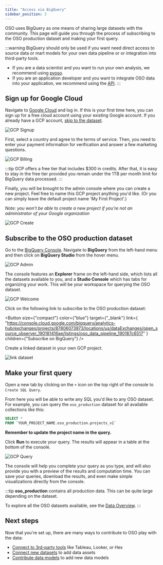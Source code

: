 ```yaml
---
title: "Access via BigQuery"
sidebar_position: 3
---
```



OSO uses BigQuery as one means of sharing large datasets with the community.
This page will guide you through the process of subscribing to the OSO production dataset and making your first query.

:::warning
BigQuery should only be used if you want need direct access to
source data or mart models for your own data pipeline or
or integration into third-party tools.

- If you are a data scientist and you want to run your own analysis,
we recommend using [pyoso](./python.md).
- If you are an application developer and you want to integrate OSO data into your application,
we recommend using the [API](./api.mdx).
:::


## Sign up for Google Cloud

Navigate to [Google Cloud](https://cloud.google.com/) and log in.
If this is your first time here, you can sign up for a free cloud account
using your existing Google account.
If you already have a GCP account,
[skip to the dataset](#subscribe-to-the-oso-production-dataset).

![GCP Signup](./gcp_signup.png)

First, select a country and agree to the terms of service.
Then, you need to enter your payment information for verification
and answer a few marketing questions.

![GCP Billing](./gcp_billing.png)

:::tip
GCP offers a free tier that includes $300 in credits. After that, it is easy to stay in the free tier provided you remain under the
1TB per month limit for BigQuery data processed.
:::

Finally, you will be brought to the admin console where you can create a new project.
Feel free to name this GCP project anything you'd like.
(Or you can simply leave the default project name 'My First Project'.)

_Note: you won't be able to create a new project if you're not an administrator of your Google organization_

![GCP Create](./gcp_create.png)

## Subscribe to the OSO production dataset

Go to the [BigQuery Console](https://console.cloud.google.com/bigquery).
Navigate to **BigQuery** from the left-hand menu and
then click on **BigQuery Studio** from the hover menu.

![GCP Admin](./gcp_admin.png)

The console features an **Explorer** frame on the left-hand side,
which lists all the datasets available to you,
and a **Studio Console** which has tabs for organizing your work.
This will be your workspace for querying the OSO dataset.

![GCP Welcome](./gcp_welcome.png)

Click on the following link to subscribe to the OSO production dataset:

<Button
  size={"compact"}
  color={"blue"}
  target={"_blank"}
  link={
    "https://console.cloud.google.com/bigquery/analytics-hub/exchanges/projects/87806073973/locations/us/dataExchanges/open_source_observer_190181416ae/listings/oso_data_pipeline_190187c6517"
  }
  children={"Subscribe on BigQuery"}
/>

Create a linked dataset in your own GCP project.

![link dataset](../integrate/datasets/bigquery_subscribe.png)

## Make your first query

Open a new tab by clicking on the `+` icon
on the top right of the console to `Create SQL Query`.

From here you will be able to write any SQL you'd like to any OSO dataset.
For example, you can query the `oso_production` dataset for
all available collections like this:

```sql
SELECT *
FROM `YOUR_PROJECT_NAME.oso_production.projects_v1`
```

**Remember to update the project name in the query.**

Click **Run** to execute your query.
The results will appear in a table at the bottom of the console.

![GCP Query](./gcp_query.png)

The console will help you complete your query as you type, and will also provide you with a preview of the results and computation time. You can save your queries, download the results, and even make simple visualizations directly from the console.

:::tip
**oso_production** contains all production data. This can be quite large depending on the dataset.

To explore all the OSO datasets available, see the 
[Data Overview](../integrate/datasets/index.mdx).
  :::

## Next steps

Now that you're set up, there are many ways to contribute to OSO play with the data:

- [Connect to 3rd-party tools](../guides//visualization-tools/index.mdx) like Tableau, Looker, or Hex
- [Connect new datasets](../contribute-data/setup/index.md) to add data assets
- [Contribute data models](../contribute-models/setup.md) to add new data models
